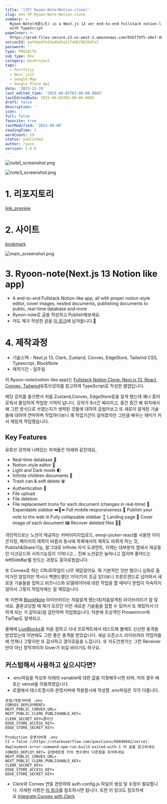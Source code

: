 ```yaml
---
title: '[SP] Ryoon-Note(Notion-clone)'
slug: dev-SP-Ryoon-Note-Notion-clone
summary: >-
  Ryoon-Note(세륜노트) is a Next.js 13 ver end-to-end Fullstack notion-like Web App
  with TypeScript
pageCover: >-
  https://prod-files-secure.s3.us-west-2.amazonaws.com/056ff9f5-a9ef-486f-8acb-9eef51d06a2d/1a39fc39-c9f7-489e-af78-e5e2df9c12e2/note2_screenshot.png?X-Amz-Algorithm=AWS4-HMAC-SHA256&X-Amz-Content-Sha256=UNSIGNED-PAYLOAD&X-Amz-Credential=ASIAZI2LB4666DJXNCDL%2F20250806%2Fus-west-2%2Fs3%2Faws4_request&X-Amz-Date=20250806T110203Z&X-Amz-Expires=3600&X-Amz-Security-Token=IQoJb3JpZ2luX2VjEDsaCXVzLXdlc3QtMiJHMEUCIQDnp0M9ZSWb7aLyq2SizShFAY%2BDbwTN44dY1oKO8u6pDgIgauGAlOU5dEbZ0Hy8HCbMI8WBS8TkLA9%2BJFWe2KMOT2gq%2FwMIdBAAGgw2Mzc0MjMxODM4MDUiDLb3Kn5J3VkXSkxOoircA1QbP%2BcbxCI67dWU5FnJdj%2B3sYr57WKcbEOlobF9FC8mtk6a8m4AmIUBjEUb0l57aLmIeMiO1mN%2FeGv3ISuH2Gx97cJ1LNVhZONHsXcJS%2Bk8g56ozVOzSZdZIQ9IXYyTiBCzCKlulXUylzqATnw6thMlv%2B4tqs%2FiRuYodZEWeY1NjhSfxuE%2Bd%2Bftjw2%2FGbGoHSgvcWnSnVC0gCFvJ3B8G0NQIPoX1pq25m%2Fs9wyIDKFDfITDszr3aNvIvQDn5vpD8GQKvb3l2n6j3qVh6RH%2BWepOmyk3u1VzPt279u%2B4jUMF%2Bhw4tO7BG0ScKLAM1ZvQjCovFAqdva94TaSun7rtMwfHNX6iCILxpXjWAaJ3QmttZwVppIlm%2BUiqB%2FQQ4K2aEHXHZQougPYZSywXgi6%2B9GIM0%2FjExGiG26S3o52iDCwZu1p3zzgS7dYSO0Rsjzaz0nv%2FPGw0Y81T0cXsChGZK1W5Pp5Lw88vF%2Fcp%2FS4L6Fq%2BL%2BhKgrRv6p74B61Z6ZTyWs1h7z13Y9QIov57EXTpCghJjPcQMlssoMWksWULX%2FcnwPUK5PqZyjNw92pfITGgT94FCb6TGLI176ND0fMa2vIqRA1L7jrCiZUvF9cuEIGVs3%2F1Z325r0QETOppMP%2FrzMQGOqUBNNv69GCMUJ%2B5gC3sij4%2BRS38GCSQQkeSErTGvfQ%2Fcrkr3YvoPPZcg5LvznKwuAcFU7eS64i6sivtPOK64zm%2FHJ2UFXlIwgP6YmynJBf%2F96pkMvLgdP%2FBuW5wMAMwErOqGrNyj34gBk8stObos1ANgwVkSy2072MEKCF4oa9fH%2FshC7EKkFj7hhp%2FM0Z%2FZGHV%2B%2BXkCyDl5vmVX2j%2FcbDAzcahO%2FUm&X-Amz-Signature=e5e2b2c92560ce3b622469ae96fa32293f0a4d71c455533ffa09484b5287fe06&X-Amz-SignedHeaders=host&x-amz-checksum-mode=ENABLED&x-id=GetObject
notionId: aafebe4fe33a4bd5a1174db79635dfa7
password: ''
type: PROJECTS
sub_type: Dev
category: DevProject
tags:
  - Portfolio
  - Next.js13
  - Google Map
  - Google Place Api
date: '2023-11-29'
last_edited_time: '2025-08-05T03:08:00.000Z'
lastEditedDate: 2025-08-05T03:08:00.000Z
draft: false
description: ''
icon: ''
full: false
favorite: true
lastModified: '2025-08-06'
readingTime: 1
wordCount: 29
status: published
author: ryoon
version: 1.0.0
---
```


![note1_screenshot.png](https://github.com/ryoon-with-wisdomtrees/Ryoon-Note-like-notion/raw/main/public/note1_screenshot.png)


![note3_screenshot.png](https://github.com/ryoon-with-wisdomtrees/Ryoon-Note-like-notion/raw/main/public/note3_screenshot.png)


# 1. 리포지토리


[link_preview](https://github.com/ryoon-with-wisdomtrees/Ryoon-Note-like-notion)


# 2. 사이트


[bookmark](https://seryoon-note-app.vercel.app/)


![main_screenshot.png](https://github.com/ryoon-with-wisdomtrees/Ryoon-Note-like-notion/raw/main/public/main_screenshot.png)


# 3. Ryoon-note(Next.js 13 Notion like app)

- A end-to-end Fullstack Notion-like app, all with proper notion-style editor, cover images, nested documents, publishing documents to public, real-time database and more
- Ryoon-note로 글을 작성하고 Publish해보세요.
- 저도 제가 작성한 글을 [이 링크](https://seryoon-note-app.vercel.app/preview/3n251s3kyh03ff9h3sdr8y749kdy2dg/)에 남겨둡니다.📝

# 4. 제작과정

- 기술스택 - Next.js 13, Clerk, Zustand, Convex, EdgeStore, Tailwind CSS, Typescript, BlockNote
- 제작기간 - 일주일

이 Ryoon-note(notion-like app)는 [Fullstack Notion Clone: Next.js 13, React, Convex, Tailwind](https://youtu.be/0OaDyjB9Ib8)유튜브강의를 참고하여 TypeScript로 작성한 웹앱입니다.


해당 강의를 들으면서 처음 Zustand,Convex, EdgeStore등을 알게 됐는데 꽤나 흥미로워서 몰입하여 작업한 기억이 납니다. 강의가 8시간 짜리이고, 중간 중간 왜 위치에서 왜 그런 방식으로 쓰였는지가 생략된 것들에 대하여 곱씹어보고 또 새로이 알게된 기술들에 대하여 연마하며 작업하다보니 꽤 작업기간이 길어졌지만 그만큼 배우는 재미가 커서 재밌게 작업했습니다.


## Key Features


유튜브 강의에 나와있는 피쳐들은 아래와 같은데요,

- Real-time database 🔗
- Notion-style editor 📝
- Light and Dark mode 🌓
- Infinite children documents 🌲
- Trash can & soft delete 🗑️
- Authentication 🔐
- File upload
- File deletion
- File replacement Icons for each document (changes in real-time) 🌠 Expandable sidebar ➡️🔀⬅️ Full mobile responsiveness 📱 Publish your note to the web 🌐 Fully collapsable sidebar ↕️ Landing page 🛬 Cover image of each document 🖼️ Recover deleted files 🔄📄

개인적으로는 노션이 제공하는 커버이미지업로드, emoji-picker-react를 사용한 아이콘지정, 페이지의 제목이 바뀜과 동시에 목록에서의 제목도 바뀌게 하는 것, Publish&Share기능, 말그대로 Infinite 자식 도큐먼트, 이제는 대부분의 앱에서 제공중인 다크모드와 서치기능등이 기억나고... 진짜 노션같은 늘어나고 접히며 줄어드는 leftSideBar를 만드는 과정도 흥미로웠습니다.


또 Convex로 하는 CRUD작업이 너무 재밌었어요. 뭐 기본적인 것만 했으니 심화로 들어가진 않았지만 역시나 백엔드했던 가닥(?)이 조금 있다보니 프론트엔드로 넘어와서 새로운 기술들을 접하고 비즈니스와 모델레이어에 대한 작업을 할 때마다 문법이 익숙하지 않아서 그렇지 작업자체는 참 재밌습니다.


또 이번에 [BlockNote](https://www.blocknotejs.org/) 라이브러리는 처음알게 됐는데(처음알게된 라이브러리가 참 많네요. 클론코딩할 때 제가 모르던 이런 새로운 기술들을 접할 수 있어서 또 재밌어서 더 하게 되는 거 같아요)참 감탄하며 작업했습니다. 덕분에 조상격인 Prosemirror와 TipTap도 알게되고.


올해에 [LiveBlocks](https://liveblocks.io/)를 처음 접하고 사내 프로젝트에서 테스트해 볼때도 신선한 충격을 받았었는데 이번에도 그런 좋은 충격을 받았습니다. 새삼 오픈소스 라이브러리 작업자들에 언제나 그렇지만 또 감사하고 경이로움을 느낍니다. 또 저도언젠가는 그런 Receiver만이 아닌 창작자이자 Giver가 되길 바라기도 하구요.


## 커스텀해서 사용하고 싶으시다면?

- .env파일을 작성후 아래의 variable에 대한 값을 지정해주시면 되며, 저의 경우 배포는 vercel을 이용하였습니다.
- 로컬에서 테스트할시와 운영서버에 적용할시에 작성할 .env파일은 각각 다릅니다.

```plain text
로컬/개발서버용 .env
CONVEX_DEPLOYMENT=
NEXT_PUBLIC_CONVEX_URL=
NEXT_PUBLIC_CLERK_PUBLISHABLE_KEY=
CLERK_SECRET_KEY=클러크
EDGE_STORE_ACCESS_KEY=
EDGE_STORE_SECRET_KEY=
```


```plain text
Production 운영서버용 .env
CI = false //https://stackoverflow.com/questions/66840942/vercel-deployment-error-command-npm-run-build-exited-with-1 이 글을 참고하세요
CONVEX_DEPLOY_KEY= 운영배포용 키의 변수명이 다른점을 유의하세요
NEXT_PUBLIC_CONVEX_URL=
NEXT_PUBLIC_CLERK_PUBLISHABLE_KEY=
CLERK_SECRET_KEY=
EDGE_STORE_ACCESS_KEY=
EDGE_STORE_SECRET_KEY=
```

- Clerk와 Convex 연동 관련하여 auth.config.js 파일의 생성 및 수정이 필요합니다. 자세한 사항은 [이 링크](https://docs.convex.dev/auth/clerk)를 참조하시면 됩니다. 또한 이 링크도 참조하세요 [Integrate Convex with Clerk](https://clerk.com/docs/integrations/databases/convex)

